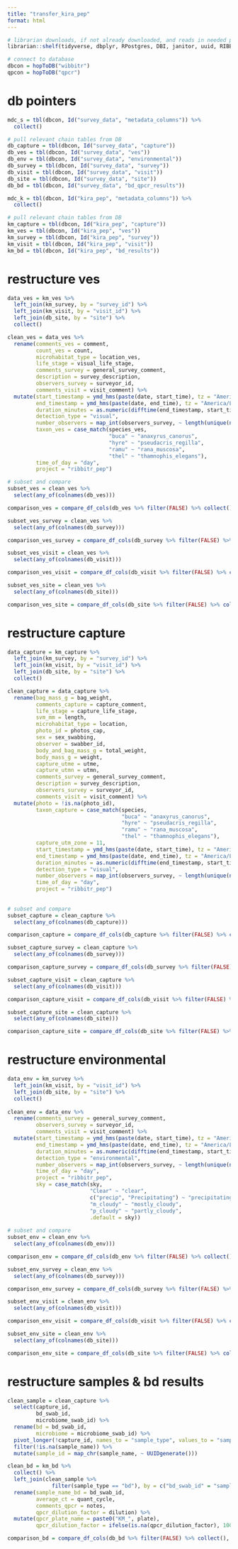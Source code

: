 ```yaml
---
title: "transfer_kira_pep"
format: html
---
```


```r
# librarian downloads, if not already downloaded, and reads in needed packages
librarian::shelf(tidyverse, dbplyr, RPostgres, DBI, janitor, uuid, RIBBiTR-BII/ribbitrrr, here)

# connect to database
dbcon = hopToDB("wibbitr")
qpcon = hopToDB("qpcr")

```

# db pointers
```r
mdc_s = tbl(dbcon, Id("survey_data", "metadata_columns")) %>%
  collect()

# pull relevant chain tables from DB
db_capture = tbl(dbcon, Id("survey_data", "capture"))
db_ves = tbl(dbcon, Id("survey_data", "ves"))
db_env = tbl(dbcon, Id("survey_data", "environmental"))
db_survey = tbl(dbcon, Id("survey_data", "survey"))
db_visit = tbl(dbcon, Id("survey_data", "visit"))
db_site = tbl(dbcon, Id("survey_data", "site"))
db_bd = tbl(dbcon, Id("survey_data", "bd_qpcr_results"))

mdc_k = tbl(dbcon, Id("kira_pep", "metadata_columns")) %>%
  collect()

# pull relevant chain tables from DB
km_capture = tbl(dbcon, Id("kira_pep", "capture"))
km_ves = tbl(dbcon, Id("kira_pep", "ves"))
km_survey = tbl(dbcon, Id("kira_pep", "survey"))
km_visit = tbl(dbcon, Id("kira_pep", "visit"))
km_bd = tbl(dbcon, Id("kira_pep", "bd_results"))

```

# restructure ves
```r
data_ves = km_ves %>%
  left_join(km_survey, by = "survey_id") %>%
  left_join(km_visit, by = "visit_id") %>%
  left_join(db_site, by = "site") %>%
  collect()

clean_ves = data_ves %>%
  rename(comments_ves = comment,
         count_ves = count,
         microhabitat_type = location_ves,
         life_stage = visual_life_stage,
         comments_survey = general_survey_comment,
         description = survey_description,
         observers_survey = surveyor_id,
         comments_visit = visit_comment) %>%
  mutate(start_timestamp = ymd_hms(paste(date, start_time), tz = "America/Los_Angeles"),
         end_timestamp = ymd_hms(paste(date, end_time), tz = "America/Los_Angeles"),
         duration_minutes = as.numeric(difftime(end_timestamp, start_timestamp, units = "mins")),
         detection_type = "visual",
         number_observers = map_int(observers_survey, ~ length(unique(na.omit(unlist(str_split(gsub(" ", "", .x), ",")))))),
         taxon_ves = case_match(species_ves,
                                "buca" ~ "anaxyrus_canorus",
                                "hyre" ~ "pseudacris_regilla",
                                "ramu" ~ "rana_muscosa",
                                "thel" ~ "thamnophis_elegans"),
         time_of_day = "day",
         project = "ribbitr_pep")

# subset and compare
subset_ves = clean_ves %>%
  select(any_of(colnames(db_ves)))

comparison_ves = compare_df_cols(db_ves %>% filter(FALSE) %>% collect(), subset_ves)

subset_ves_survey = clean_ves %>%
  select(any_of(colnames(db_survey)))

comparison_ves_survey = compare_df_cols(db_survey %>% filter(FALSE) %>% collect(), subset_ves_survey)

subset_ves_visit = clean_ves %>%
  select(any_of(colnames(db_visit)))

comparison_ves_visit = compare_df_cols(db_visit %>% filter(FALSE) %>% collect(), subset_ves_visit)

subset_ves_site = clean_ves %>%
  select(any_of(colnames(db_site)))

comparison_ves_site = compare_df_cols(db_site %>% filter(FALSE) %>% collect(), subset_ves_site)


```

# restructure capture
```r
data_capture = km_capture %>%
  left_join(km_survey, by = "survey_id") %>%
  left_join(km_visit, by = "visit_id") %>%
  left_join(db_site, by = "site") %>%
  collect()

clean_capture = data_capture %>%
  rename(bag_mass_g = bag_weight,
         comments_capture = capture_comment,
         life_stage = capture_life_stage,
         svm_mm = length,
         microhabitat_type = location,
         photo_id = photos_cap,
         sex = sex_swabbing,
         observer = swabber_id,
         body_and_bag_mass_g = total_weight,
         body_mass_g = weight,
         capture_utme = utme,
         capture_utmn = utmn,
         comments_survey = general_survey_comment,
         description = survey_description,
         observers_survey = surveyor_id,
         comments_visit = visit_comment) %>%
  mutate(photo = !is.na(photo_id),
         taxon_capture = case_match(species,
                                    "buca" ~ "anaxyrus_canorus",
                                    "hyre" ~ "pseudacris_regilla",
                                    "ramu" ~ "rana_muscosa",
                                    "thel" ~ "thamnophis_elegans"),
         capture_utm_zone = 11,
         start_timestamp = ymd_hms(paste(date, start_time), tz = "America/Los_Angeles"),
         end_timestamp = ymd_hms(paste(date, end_time), tz = "America/Los_Angeles"),
         duration_minutes = as.numeric(difftime(end_timestamp, start_timestamp, units = "mins")),
         detection_type = "visual",
         number_observers = map_int(observers_survey, ~ length(unique(na.omit(unlist(str_split(gsub(" ", "", .x), ",")))))),
         time_of_day = "day",
         project = "ribbitr_pep")
  
  
# subset and compare
subset_capture = clean_capture %>%
  select(any_of(colnames(db_capture)))

comparison_capture = compare_df_cols(db_capture %>% filter(FALSE) %>% collect(), subset_capture)

subset_capture_survey = clean_capture %>%
  select(any_of(colnames(db_survey)))

comparison_capture_survey = compare_df_cols(db_survey %>% filter(FALSE) %>% collect(), subset_capture_survey)

subset_capture_visit = clean_capture %>%
  select(any_of(colnames(db_visit)))

comparison_capture_visit = compare_df_cols(db_visit %>% filter(FALSE) %>% collect(), subset_capture_visit)

subset_capture_site = clean_capture %>%
  select(any_of(colnames(db_site)))

comparison_capture_site = compare_df_cols(db_site %>% filter(FALSE) %>% collect(), subset_capture_site)

```

# restructure environmental
```r
data_env = km_survey %>%
  left_join(km_visit, by = "visit_id") %>%
  left_join(db_site, by = "site") %>%
  collect()
  
clean_env = data_env %>%
  rename(comments_survey = general_survey_comment,
         observers_survey = surveyor_id,
         comments_visit = visit_comment) %>%
  mutate(start_timestamp = ymd_hms(paste(date, start_time), tz = "America/Los_Angeles"),
         end_timestamp = ymd_hms(paste(date, end_time), tz = "America/Los_Angeles"),
         duration_minutes = as.numeric(difftime(end_timestamp, start_timestamp, units = "mins")),
         detection_type = "environmental",
         number_observers = map_int(observers_survey, ~ length(unique(na.omit(unlist(str_split(gsub(" ", "", .x), ",")))))),
         time_of_day = "day",
         project = "ribbitr_pep",
         sky = case_match(sky,
                          "Clear" ~ "clear",
                          c("precip", "Precipitating") ~ "precipitating",
                          "m_cloudy" ~ "mostly_cloudy",
                          "p_cloudy" ~ "partly_cloudy",
                          .default = sky))
  
# subset and compare
subset_env = clean_env %>%
  select(any_of(colnames(db_env)))

comparison_env = compare_df_cols(db_env %>% filter(FALSE) %>% collect(), subset_env)

subset_env_survey = clean_env %>%
  select(any_of(colnames(db_survey)))

comparison_env_survey = compare_df_cols(db_survey %>% filter(FALSE) %>% collect(), subset_env_survey)

subset_env_visit = clean_env %>%
  select(any_of(colnames(db_visit)))

comparison_env_visit = compare_df_cols(db_visit %>% filter(FALSE) %>% collect(), subset_env_visit)

subset_env_site = clean_env %>%
  select(any_of(colnames(db_site)))

comparison_env_site = compare_df_cols(db_site %>% filter(FALSE) %>% collect(), subset_env_site)

```

# restructure samples & bd results

```r
clean_sample = clean_capture %>%
  select(capture_id,
         bd_swab_id,
         microbiome_swab_id) %>%
  rename(bd = bd_swab_id,
         microbiome = microbiome_swab_id) %>%
  pivot_longer(!capture_id, names_to = "sample_type", values_to = "sample_name") %>%
  filter(!is.na(sample_name)) %>%
  mutate(sample_id = map_chr(sample_name, ~ UUIDgenerate()))

clean_bd = km_bd %>%
  collect() %>%
  left_join(clean_sample %>%
              filter(sample_type == "bd"), by = c("bd_swab_id" = "sample_name")) %>%
  rename(sample_name_bd = bd_swab_id,
         average_ct = quant_cycle,
         comments_qpcr = notes,
         qpcr_dilution_factor = dilution) %>%
  mutate(qpcr_plate_name = paste0("KM_", plate),
         qpcr_dilution_factor = ifelse(is.na(qpcr_dilution_factor), 100, qpcr_dilution_factor))

comparison_bd = compare_df_cols(db_bd %>% filter(FALSE) %>% collect(), clean_bd)
```


